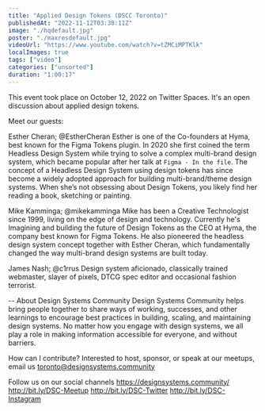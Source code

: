 ```yaml
---
title: "Applied Design Tokens (DSCC Toronto)"
publishedAt: "2022-11-12T03:38:11Z"
image: "./hqdefault.jpg"
poster: "./maxresdefault.jpg"
videoUrl: "https://www.youtube.com/watch?v=tZMCiMPTKlk"
localImages: true
tags: ["video"]
categories: ["unsorted"]
duration: "1:00:17"
---
```

This event took place on October 12, 2022 on Twitter Spaces. It's an open discussion about applied design tokens.

Meet our guests:

Esther Cheran; @EstherCheran
Esther is one of the Co-founders at Hyma, best known for the Figma Tokens plugin. In 2020 she first coined the term Headless Design System while trying to solve a complex multi-brand design system, which became popular after her talk at `Figma - In the file`. The concept of a Headless Design System using design tokens has since become a widely adopted approach for building multi-brand/theme design systems. When she’s not obsessing about Design Tokens, you likely find her reading a book, sketching or painting.

Mike Kamminga; @mikekamminga
Mike has been a Creative Technologist since 1999, living on the edge of design and technology. Currently he's Imagining and building the future of Design Tokens as the CEO at Hyma, the company best known for Figma Tokens. He also pioneered the headless design system concept together with Esther Cheran, which fundamentally changed the way multi-brand design systems are built today.

James Nash; @c1rrus
Design system aficionado, classically trained webmaster, slayer of pixels, DTCG spec editor and occasional fashion terrorist.

--
About Design Systems Community
Design Systems Community helps bring people together to share ways of working, successes, and other learnings to encourage best practices in building, scaling, and maintaining design systems. No matter how you engage with design systems, we all play a role in making information accessible for everyone, and without barriers.

How can I contribute?
Interested to host, sponsor, or speak at our meetups, email us toronto@designsystems.community

Follow us on our social channels
https://designsystems.community/
http://bit.ly/DSC-Meetup
http://bit.ly/DSC-Twitter
http://bit.ly/DSC-Instagram
